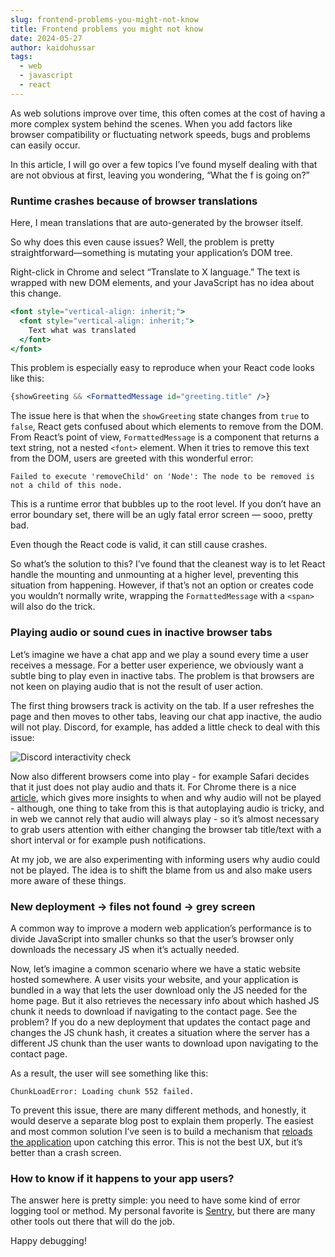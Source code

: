 ```yaml
---
slug: frontend-problems-you-might-not-know
title: Frontend problems you might not know
date: 2024-05-27
author: kaidohussar
tags:
  - web
  - javascript
  - react
---
```


As web solutions improve over time, this often comes at the cost of having a more complex system behind the scenes. When you add factors like browser compatibility or fluctuating network speeds, bugs and problems can easily occur.

In this article, I will go over a few topics I’ve found myself dealing with that are not obvious at first, leaving you wondering, “What the f is going on?”

### Runtime crashes because of browser translations

Here, I mean translations that are auto-generated by the browser itself.

So why does this even cause issues? Well, the problem is pretty straightforward—something is mutating your application’s DOM tree.

Right-click in Chrome and select “Translate to X language.” The text is wrapped with new DOM elements, and your JavaScript has no idea about this change.

```jsx
<font style="vertical-align: inherit;">
  <font style="vertical-align: inherit;">
    Text what was translated
  </font>
</font>
```

This problem is especially easy to reproduce when your React code looks like this:

```jsx
{showGreeting && <FormattedMessage id="greeting.title" />}
```

The issue here is that when the `showGreeting` state changes from `true` to `false`, React gets confused about which elements to remove from the DOM. From React’s point of view, `FormattedMessage` is a component that returns a text string, not a nested ``<font>`` element. When it tries to remove this text from the DOM, users are greeted with this wonderful error:

`Failed to execute 'removeChild' on 'Node': The node to be removed is not a child of this node.`

This is a runtime error that bubbles up to the root level. If you don’t have an error boundary set, there will be an ugly fatal error screen — sooo, pretty bad.

Even though the React code is valid, it can still cause crashes.

So what’s the solution to this? I’ve found that the cleanest way is to let React handle the mounting and unmounting at a higher level, preventing this situation from happening. However, if that’s not an option or creates code you wouldn’t normally write, wrapping the ``FormattedMessage`` with a ``<span>`` will also do the trick.

### Playing audio or sound cues in inactive browser tabs

Let’s imagine we have a chat app and we play a sound every time a user receives a message. For a better user experience, we obviously want a subtle bing to play even in inactive tabs. The problem is that browsers are not keen on playing audio that is not the result of user action.

The first thing browsers track is activity on the tab. If a user refreshes the page and then moves to other tabs, leaving our chat app inactive, the audio will not play. Discord, for example, has added a little check to deal with this issue:

<img width={400} src="/images/discord-audio-activity.png" alt="Discord interactivity check" />

Now also different browsers come into play - for example Safari decides that it just does not play audio and thats it. For Chrome there is a nice [article](https://developer.chrome.com/blog/autoplay/), which gives more insights to when and why audio will not be played - although, one thing to take from this is that autoplaying audio is tricky, and in web we cannot rely that audio will always play - so it’s almost necessary to grab users attention with either changing the browser tab title/text with a short interval or for example push notifications.

At my job, we are also experimenting with informing users why audio could not be played. The idea is to shift the blame from us and also make users more aware of these things.

### New deployment → files not found → grey screen

A common way to improve a modern web application’s performance is to divide JavaScript into smaller chunks so that the user’s browser only downloads the necessary JS when it’s actually needed.

Now, let’s imagine a common scenario where we have a static website hosted somewhere. A user visits your website, and your application is bundled in a way that lets the user download only the JS needed for the home page. But it also retrieves the necessary info about which hashed JS chunk it needs to download if navigating to the contact page. See the problem? If you do a new deployment that updates the contact page and changes the JS chunk hash, it creates a situation where the server has a different JS chunk than the user wants to download upon navigating to the contact page.

As a result, the user will see something like this:

`ChunkLoadError: Loading chunk 552 failed.`

To prevent this issue, there are many different methods, and honestly, it would deserve a separate blog post to explain them properly. The easiest and most common solution I’ve seen is to build a mechanism that [reloads the application](https://www.google.com/search?q=lazy+retry) upon catching this error. This is not the best UX, but it’s better than a crash screen.

### How to know if it happens to your app users?

The answer here is pretty simple: you need to have some kind of error logging tool or method. My personal favorite is [Sentry](https://sentry.io), but there are many other tools out there that will do the job.

Happy debugging!

